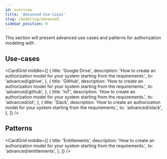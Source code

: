 ```yaml
---
id: overview
title: 'Advanced Use-Cases'
slug: /modeling/advanced
sidebar_position: 0
---
```



<DocumentationNotice />

This section will present advanced use cases and patterns for authorization modeling with <ProductName format={ProductNameFormat.LongForm}/>.

<IntroCard
  title="When to use"
  description="The content in this section is useful if you would like to follow an end-to-end tutorial on how to build an authorization model for a common use-case or pattern."
/>

## Use-cases

<CardGrid
  middle={[
    {
      title: 'Google Drive',
      description: 'How to create an authorization model for your system starting from the requirements.',
      to: 'advanced/gdrive',
    },
    {
      title: 'GitHub',
      description: 'How to create an authorization model for your system starting from the requirements.',
      to: 'advanced/github',
    },
    {
      title: 'IoT',
      description: 'How to create an authorization model for your system starting from the requirements.',
      to: 'advanced/iot',
    },
    {
      title: 'Slack',
      description: 'How to create an authorization model for your system starting from the requirements.',
      to: 'advanced/slack',
    },
  ]}
/>

## Patterns

<CardGrid
  middle={[
    {
      title: 'Entitlements',
      description: 'How to create an authorization model for your system starting from the requirements.',
      to: 'advanced/entitlements',
    },
  ]}
/>
